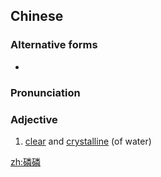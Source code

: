 ==Chinese==
{{zh-forms}}

===Alternative forms===
* {{zh-l|粼粼}}

===Pronunciation===
{{zh-pron
|m=línlín
|cat=a
}}

===Adjective===
{{zh-adj}}

# [[clear]] and [[crystalline]] (of water)

[[zh:磷磷]]